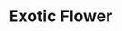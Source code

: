 ---
title: "Exotic Flower"
meta_title: "Exotic Flower craft"
description: "Craft de Exotic Flower"
rank: "e"
draft: false
name: "Exotic Flower"
recipe_img: "https://wiki.pokexgames.com/images/1/1e/Exotic_Flower.png"
level: 0
craft_time: 300
result: 5
value_npc: 1
ingredients:
  - name: "Seed"
    quantity: 20
    item_img: "https://wiki.pokexgames.com/images/2/2e/Seed.png"
    value_npc: 1
  - name: "Pure Grass"
    quantity: 5
    item_img: "https://wiki.pokexgames.com/images/b/bc/Pure_Grass.png"
    value_npc: 1
---